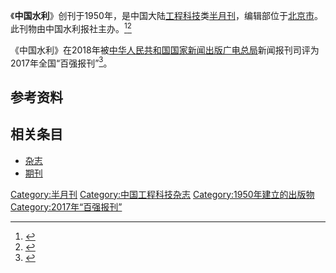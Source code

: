{{Infobox magazine
| title = 中国水利 
| image_file = 
| image_size = 
| image_caption =
| editor = 
| editor_title =  
| staff_writer =  
| founder =  
| frequency = 半月刊
| circulation = 
| category = 工程科技
| company = 中华人民共和国水利部（主管单位）
| 出版者= 中国水利报社（主办单位）
| firstdate = [[1950年|1950年]]
| 创刊地区= [[中国大陆|中国大陆]]
| 总部所在地   =[[北京市|北京市]]
| language = [[中文|中文]]
| website = 
| issn = 1000-1123
| CN   = CN11-1374/TV
}}
《'''中国水利'''》创刊于1950年，是中国大陆[[工程科技|工程科技]]类[[杂志#出版|半月刊]]，编辑部位于[[北京市|北京市]]。此刊物由中国水利报社主办。<ref name="知网1">{{Cite web|title=中国水利|url=https://navi.cnki.net/knavi/JournalDetail?pcode=CJFD&pykm=SLZG|accessdate=2021-02-02|work=navi.cnki.net|publisher=[[中国知网|中国知网]]}}</ref><ref name="维普1">{{Cite web|title=中国水利 - 维普中文期刊|url=http://www.cqvip.com/qikan/Detail.aspx?gch=90820X|accessdate=2021-02-02|author=|date=|format=|publisher=[[维普|维普]]|language=}}</ref>

《中国水利》在2018年被[[中华人民共和国国家新闻出版广电总局|中华人民共和国国家新闻出版广电总局]]新闻报刊司评为2017年全国“百强报刊”<ref>{{Cite web|title=2017年全国“百强报刊”推荐名单开始公示|url=http://www.ce.cn/culture/gd/201801/16/t20180116_27756145.shtml|accessdate=2021-02-10|author=赵新乐（中国新闻出版广电报）|date=2018-01-16|format=|work=www.ce.cn|publisher=[[中国经济网|中国经济网]]|language=|archive-date=2020-11-05|archive-url=https://web.archive.org/web/20201105014543/http://www.ce.cn/culture/gd/201801/16/t20180116_27756145.shtml|dead-url=no}}</ref>。
== 参考资料 ==
{{reflist|2}}

== 相关条目 ==

* [[杂志|杂志]]
* [[期刊|期刊]]

{{pub-stub}}
{{全国百强报刊|2017}}

[[Category:半月刊|Category:半月刊]]
[[Category:中国工程科技杂志|Category:中国工程科技杂志]]
[[Category:1950年建立的出版物|Category:1950年建立的出版物]]
[[Category:2017年“百强报刊”|Category:2017年“百强报刊”]]